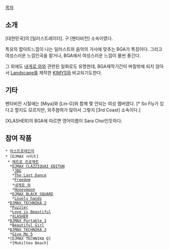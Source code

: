 [[목차]]

== 소개 ==
[대한민국]의 [일러스트레이터]. 구 [펜타비전] 소속이였다.

특유의 팝아트느낌이 나는 일러스트와 음악의 가사에 맞추는 BGA가 특징이다. 그리고 여성스러운 느낌인곡을 맡거나, BGA에서 여성스러운 느낌이 물씬 풍긴다.

그 외에도 [[내게로 와]]와 관련된 일화로도 유명한데, BGA제작기간이 며칠밖에 되지 않아서 [[Landscape]]를 제작한 [[KIMYS]]와 비교되기도한다.

== 기타 ==
펜타비전 시절에는 [Miya]와 [Lin-G]와 함께 몇 안되는 여성 멤버였다. [* So Fly가 있다고 할지도 모르지만, 외주참여가 많아서 그렇지 [3rd Coast] 소속이다.]

[XLASHER]의 BGA에 따르면 영어이름이 Sara Choi인듯하다.

== 참여 작품 ==
 * [[아스트로레인저]]
 * [DJMAX 시리즈]
  * [[메트로 프로젝트]]
   *[[DJMAX Portable Clazziquai Edition & Black Square|DJMAX CLAZZIQUAI EDITON]]
    *[[JBG]]
    *[[The Last Dance]]
    *[[Freedom]]
    *[[내게로 와]]
    *[[Honeymoon]]
   *[[DJMAX Portable Clazziquai Edition & Black Square|DJMAX BLACK SQUARE]]
    *[[Lovely hands]]
  *[[DJMAX TECHNIKA 2]]
   *[[Puzzler]]
   *[[Love is Beautiful]]
   *[[XLASHER]]
  *[[DJMAX Portable 3]]
   *[[Beautiful Girl]]
  *[[DJMAX TECHNIKA 3]]
   *[[Give Me 5]]
  *[DJMAX TECHNIKA Q]
   *[Mukilteo Beach]
